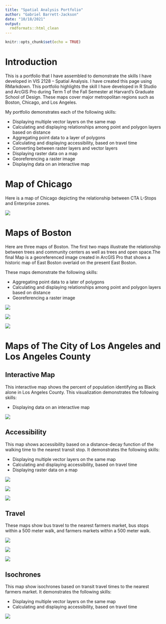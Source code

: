 ```yaml
---
title: "Spatial Analysis Portfolio"
author: "Gabriel Barrett-Jackson"
date: "10/18/2021"
output: 
  rmdformats::html_clean
---
```


```r
knitr::opts_chunk$set(echo = TRUE)
```

# Introduction

This is a portfolio that I have assembled to demonstrate the skills I have developed in VIS 2128 -- Spatial Analysis. I have created this page using RMarkdown. This portfolio highlights the skill I have developed in R Studio and ArcGIS Pro during Term 1 of the Fall Semester at Harvard's Graduate School of Design. These maps cover major metropolitan regions such as Boston, Chicago, and Los Angeles. 

My portfolio  demonstrates each of the following skills:

* Displaying multiple vector layers on the same map
* Calculating and displaying relationships among point and polygon layers based on distance
* Aggregating point data to a layer of polygons
* Calculating and displaying accessibility, based on travel time
* Converting between raster layers and vector layers
* Displaying raster data on a map
* Georeferencing a raster image
* Displaying data on an interactive map

# Map of Chicago
Here is a map of Chicago depicting the relationship between CTA L-Stops and Enterprise zones.

[![](thumbnails/ctastops.ezones.jpeg)](https://gbarrettjackson.github.io/spatialanalysis/fullsize/ctasptops.ezones.pdf){target="_blank"}

# Maps of Boston
Here are three maps of Boston. The first two maps illustrate the relationship between trees and community centers as well as trees and open space.The final Map is a georeferenced image created in ArcGIS Pro that shows a historic map of East Boston overlaid on the present East Boston.

These maps demonstrate the following skills:

* Aggregating point data to a later of polygons
* Calculating and displaying relationships among point and polygon layers based on distance
* Georeferencing a raster image

[![](thumbnails/assignment3.1.jpeg)](https://gbarrettjackson.github.io/spatialanalysis/fullsize/trees.commctrs.pdf){target="_blank"}

[![](thumbnails/assignment3.jpeg)](https://gbarrettjackson.github.io/spatialanalysis/fullsize/openspace.trees.pdf){target="_blank"}

[![](thumbnails/GeoreferencedMap.png)](https://gbarrettjackson.github.io/spatialanalysis/fullsize/GeoreferencedMap.pdf){target="_blank"}

# Maps of The City of Los Angeles and Los Angeles County

## Interactive Map
This interactive map shows the percent of population identifying as Black alone in Los Angeles County. This visualization demonstrates the following skills: 

* Displaying data on an interactive map

[![](thumbnails/la_co_commute.png)](https://https://gbarrettjackson.github.io/spatialanalysis/fullsize/LA_County_Transit_Commute.html){target="_blank"}

## Accessibility
This map shows accessibility based on a distance-decay function of the walking time to the nearest transit stop. It demonstrates the following skills:

* Displaying multiple vector layers on the same map
* Calculating and displaying accessibility, based on travel time
* Displaying raster data on a map

[![](thumbnails/accessibilityscore.png)](https://gbarrettjackson.github.io/spatialanalysis/fullsize/accessibilityscore.pdf){target="_blank"}

[![](thumbnails/raster.accessibility.png)](https://gbarrettjackson.github.io/spatialanalysis/fullsize/raster.accessibility.pdf){target="_blank"}

[![](thumbnails/contour.accessibility.png)](https://gbarrettjackson.github.io/spatialanalysis/fullsize/contour.accessibility.pdf){target="_blank"}

## Travel
These maps show bus travel to the nearest farmers market, bus stops within a 500 meter walk, and farmers markets within a 500 meter walk. 

[![](thumbnails/bus.lamarket.png)](https://gbarrettjackson.github.io/spatialanalysis/fullsize/bus.lamarket.pdf){target="_blank"}

[![](thumbnails/bus.stops.500walk.png)](https://gbarrettjackson.github.io/spatialanalysis/fullsize/bus.stops.500walk.pdf){target="_blank"}

[![](thumbnails/lamarket.500.walk.png)](https://gbarrettjackson.github.io/spatialanalysis/fullsize/lamarket.500.walk.pdf){target="_blank"}

## Isochrones
This map show isochrones based on transit travel times to the nearest farmers market. It demonstrates the following skills:

* Displaying multiple vector layers on the same map
* Calculating and displaying accessibility, based on travel time

[![](thumbnails/bus.lamarketiso.png)](https://gbarrettjackson.github.io/spatialanalysis/fullsize/bus.lamarket.isochrones.pdf){target="_blank"}


